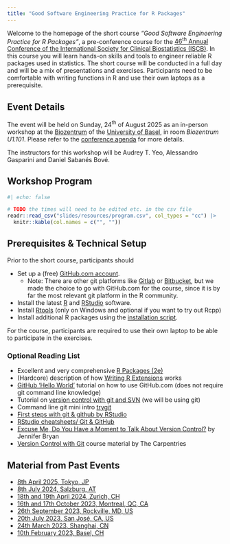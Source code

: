 ```yaml
---
title: "Good Software Engineering Practice for R Packages"
---
```


<!--
Creators (initial authors):
- Daniel Sabanes Bove, https://github.com/danielinteractive/ and www.linkedin.com/in/danielsabanesbove/
- Friedrich Pahlke, https://github.com/fpahlke/ and www.linkedin.com/in/pahlke/
- Kevin Kunzmann, https://github.com/kkmann/ and https://www.linkedin.com/in/kevin-kunzmann-6486a11bb/
- Liming Li, https://github.com/clarkliming
- Joe Zhu, https://github.com/shajoezhu and http://www.linkedin.com/in/joe-zhu-464b5818
- Shuang Li, https://github.com/shuangli22
- Doug Kelkhoff, https://github.com/dgkf and https://www.linkedin.com/in/doug-kelkhoff/
- Philippe Boileau, https://github.com/philboileau and https://www.linkedin.com/in/philippe-boileau-773270205/
- Lukas A. Widmer, https://github.com/luwidmer and https://www.linkedin.com/in/lukas-widmer-37800b9b/
- Michael Mayer, https://www.linkedin.com/in/drmichaelmayer/
- Louisa H. Smith, https://www.linkedin.com/in/louisahsmith/

The current version was edited by
- Audrey T. Yeo, https://github.com/audreyyeoCH and https://www.linkedin.com/in/audrey-yeo-8000/
- Alessandro Gasparini, https://github.com/ellessenne and https://www.linkedin.com/in/ellessenne/
- Daniel Sabanes Bove, https://github.com/danielinteractive/ and https://www.linkedin.com/in/danielsabanesbove/

License: In general unless otherwise stated, his work is licensed under the Creative Commons Attribution-ShareAlike 4.0 International License.
To view a copy of this license, visit http://creativecommons.org/licenses/by-sa/4.0/.
The source files are hosted at https://github.com/openstatsware/shortcourse-iscb2025, which is forked from
the original version at https://github.com/RCONIS/workshop-r-swe-zrh

Important: To use this work you must provide the name of the creators (initial authors), a link to the material, a link to the license, and indicate if changes were made.
-->

Welcome to the homepage of the short course *"Good Software Engineering Practice for R Packages"*, a pre-conference course for the [46^th^ Annual Conference of the International Society for Clinical Biostatistics (ISCB)](https://iscb2025.info).
In this course you will learn hands-on skills and tools to engineer reliable R packages used in statistics.
The short course will be conducted in a full day and will be a mix of presentations and exercises.
Participants need to be comfortable with writing functions in R and use their own laptops as a prerequisite.

## Event Details

The event will be held on Sunday, 24^th^ of August 2025 as an in-person workshop at the [Biozentrum](https://www.biozentrum.unibas.ch) of the [University of Basel](https://www.unibas.ch/en), in room _Biozentrum U1.101_.
Please refer to the [conference agenda](https://www.conftool.org/iscb2025/sessions.php) for more details.

The instructors for this workshop will be Audrey T. Yeo, Alessandro Gasparini and Daniel Sabanés Bové.

## Workshop Program

```r
#| echo: false

# TODO the times will need to be edited etc. in the csv file
readr::read_csv("slides/resources/program.csv", col_types = "cc") |>
  knitr::kable(col.names = c("", ""))
```

## Prerequisites & Technical Setup

Prior to the short course, participants should

-   Set up a (free) [GitHub.com account](https://github.com/join).
    - Note: There are other git platforms like [Gitlab](https://about.gitlab.com/) or [Bitbucket](https://bitbucket.org/), but we made the choice to go with GitHub.com for the course, since it is by far the most relevant git platform in the R community.
-   Install the latest [R](https://www.r-project.org/) and [RStudio](https://posit.co/download/rstudio-desktop/) software.
-   Install [Rtools](https://cran.r-project.org/bin/windows/Rtools/rtools44/rtools.html) (only on Windows and optional if you want to try out Rcpp)
-   Install additional R packages using the [installation script](slides/download/install.R).

For the course, participants are required to use their own laptop to be able to participate in the exercises.

### Optional Reading List

-   Excellent and very comprehensive [R Packages (2e)](https://r-pkgs.org/)
-   (Hardcore) description of how [Writing R Extensions](https://cran.r-project.org/doc/manuals/R-exts.html) works
-   [GitHub 'Hello World'](https://docs.github.com/en/get-started/quickstart/hello-world) tutorial on how to use GitHub.com (does not require git command line knowledge)
-   Tutorial on [version control with git and SVN](https://docs.posit.co/ide/user/ide/guide/tools/version-control.html) (we will be using git)
-   Command line git mini intro [trygit](https://trygit.js.org/)
-   [First steps with git & github by RStudio](https://www.youtube.com/watch?v=jN6tvgt3GK8)
-   [RStudio cheatsheets/ Git & GitHub](https://github.com/rstudio/cheatsheets/blob/main/git-github.pdf)
-   [Excuse Me, Do You Have a Moment to Talk About Version Control?](https://doi.org/10.1080/00031305.2017.1399928) by Jennifer Bryan
-   [Version Control with Git](https://swcarpentry.github.io/git-novice/) course material by The Carpentries

## Material from Past Events

- [8th April 2025, Tokyo, JP](https://www.linkedin.com/posts/yuichi-nakajima-8984759a_r-package-development-workshop-by-daniel-activity-7305102975851511810-QPl_?utm_source=share&utm_medium=member_desktop&rcm=ACoAAAeLiYUB2lCTxf2k2-ROB6XktxT7lyQYIaQ)
- [8th July 2024, Salzburg, AT](https://rconis.github.io/user2024-tutorial-gswep/)
- [18th and 19th April 2024, Zurich, CH](https://rconis.github.io/workshop-r-swe-zrh/)
- [16th and 17th October 2023, Montreal, QC, CA](https://openpharma.github.io/workshop-r-swe-mtl/)
- [26th September 2023, Rockville, MD, US](https://openpharma.github.io/workshop-r-swe-md/)
- [20th July 2023, San José, CA, US](https://openpharma.github.io/workshop-r-swe-sf/)
- [24th March 2023, Shanghai, CN](https://openpharma.github.io/workshop-r-swe/)
- [10th February 2023, Basel, CH](https://kkmann.github.io/workshop-r-swe/)
